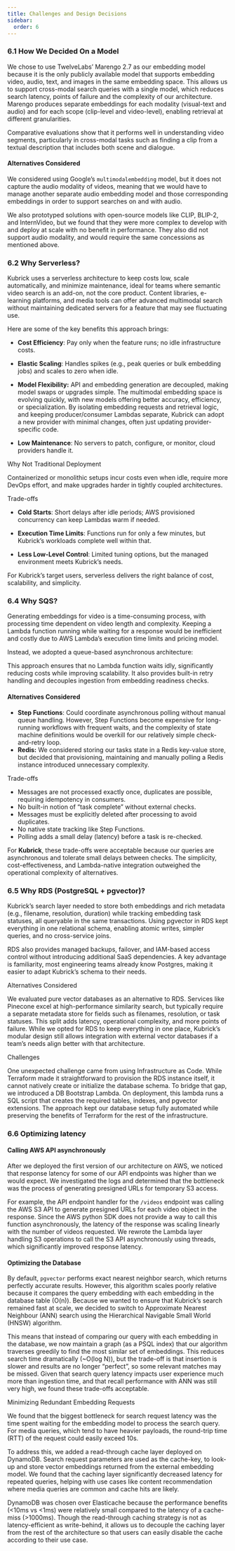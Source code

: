 ```yaml
---
title: Challenges and Design Decisions
sidebar:
  order: 6
---
```



### 6.1 How We Decided On a Model

<ThemedDiagram src='simplified_architecture.png' alt='Kubrick Search' />

We chose to use TwelveLabs’ Marengo 2.7 as our embedding model because it is the
only publicly available model that supports embedding video, audio, text, and
images in the same embedding space. This allows us to support cross-modal search
queries with a single model, which reduces search latency, points of failure and
the complexity of our architecture. Marengo produces separate embeddings for
each modality (visual-text and audio) and for each scope (clip-level and
video-level), enabling retrieval at different granularities.

Comparative evaluations show that it performs well in understanding video
segments, particularly in cross-modal tasks such as finding a clip from a
textual description that includes both scene and dialogue.

#### Alternatives Considered

We considered using Google’s `multimodalembedding` model, but it does not
capture the audio modality of videos, meaning that we would have to manage
another separate audio embedding model and those corresponding embeddings in
order to support searches on and with audio.

We also prototyped solutions with open-source models like CLIP, BLIP-2, and
InternVideo, but we found that they were more complex to develop with and deploy
at scale with no benefit in performance. They also did not support audio
modality, and would require the same concessions as mentioned above.

### 6.2 Why Serverless?

Kubrick uses a serverless architecture to keep costs low, scale automatically,
and minimize maintenance, ideal for teams where semantic video search is an
add-on, not the core product. Content libraries, e-learning platforms, and media
tools can offer advanced multimodal search without maintaining dedicated servers
for a feature that may see fluctuating use.

Here are some of the key benefits this approach brings:

- **Cost Efficiency**: Pay only when the feature runs; no idle infrastructure
  costs.

- **Elastic Scaling**: Handles spikes (e.g., peak queries or bulk embedding
  jobs) and scales to zero when idle.

- **Model Flexibility:** API and embedding generation are decoupled, making
  model swaps or upgrades simple. The multimodal embedding space is evolving
  quickly, with new models offering better accuracy, efficiency, or
  specialization. By isolating embedding requests and retrieval logic, and
  keeping producer/consumer Lambdas separate, Kubrick can adopt a new provider
  with minimal changes, often just updating provider-specific code.

- **Low Maintenance**: No servers to patch, configure, or monitor, cloud
  providers handle it.

Why Not Traditional Deployment

Containerized or monolithic setups incur costs even when idle, require more
DevOps effort, and make upgrades harder in tightly coupled architectures.

Trade-offs

- **Cold Starts**: Short delays after idle periods; AWS provisioned concurrency
  can keep Lambdas warm if needed.

- **Execution Time Limits**: Functions run for only a few minutes, but Kubrick’s
  workloads complete well within that.

- **Less Low-Level Control**: Limited tuning options, but the managed
  environment meets Kubrick’s needs.

For Kubrick’s target users, serverless delivers the right balance of cost,
scalability, and simplicity.

### 6.4 Why SQS?

Generating embeddings for video is a time-consuming process, with processing
time dependent on video length and complexity. Keeping a Lambda function running
while waiting for a response would be inefficient and costly due to AWS Lambda’s
execution time limits and pricing model.

Instead, we adopted a queue-based asynchronous architecture:

<ThemedDiagram src='simplified_architecture.png' alt='Kubrick Search' />

This approach ensures that no Lambda function waits idly, significantly reducing
costs while improving scalability. It also provides built-in retry handling and
decouples ingestion from embedding readiness checks.

#### Alternatives Considered

- **Step Functions**: Could coordinate asynchronous polling without manual queue
  handling. However, Step Functions become expensive for long-running workflows
  with frequent waits, and the complexity of state machine definitions would be
  overkill for our relatively simple check-and-retry loop.
- **Redis:** We considered storing our tasks state in a Redis key-value store,
  but decided that provisioning, maintaining and manually polling a Redis
  instance introduced unnecessary complexity.

Trade-offs

- Messages are not processed exactly once, duplicates are possible, requiring
  idempotency in consumers.
- No built-in notion of “task complete” without external checks.
- Messages must be explicitly deleted after processing to avoid duplicates.
- No native state tracking like Step Functions.
- Polling adds a small delay (latency) before a task is re-checked.

For **Kubrick**, these trade-offs were acceptable because our queries are
asynchronous and tolerate small delays between checks. The simplicity,
cost-effectiveness, and Lambda-native integration outweighed the operational
complexity of alternatives.

### 6.5 Why RDS (PostgreSQL \+ pgvector)?

Kubrick’s search layer needed to store both embeddings and rich metadata (e.g.,
filename, resolution, duration) while tracking embedding task statuses, all
queryable in the same transactions. Using pgvector in RDS kept everything in one
relational schema, enabling atomic writes, simpler queries, and no cross-service
joins.

<ThemedDiagram src='simplified_architecture.png' alt='Kubrick Search' />

RDS also provides managed backups, failover, and IAM-based access control
without introducing additional SaaS dependencies. A key advantage is
familiarity, most engineering teams already know Postgres, making it easier to
adapt Kubrick’s schema to their needs.

Alternatives Considered

We evaluated pure vector databases as an alternative to RDS. Services like
Pinecone excel at high-performance similarity search, but typically require a
separate metadata store for fields such as filenames, resolution, or task
statuses. This split adds latency, operational complexity, and more points of
failure. While we opted for RDS to keep everything in one place, Kubrick’s
modular design still allows integration with external vector databases if a
team’s needs align better with that architecture.

Challenges

One unexpected challenge came from using Infrastructure as Code. While Terraform
made it straightforward to provision the RDS instance itself, it cannot natively
create or initialize the database schema. To bridge that gap, we introduced a DB
Bootstrap Lambda. On deployment, this lambda runs a SQL script that creates the
required tables, indexes, and pgvector extensions. The approach kept our
database setup fully automated while preserving the benefits of Terraform for
the rest of the infrastructure.

### 6.6 Optimizing latency

#### Calling AWS API asynchronously

After we deployed the first version of our architecture on AWS, we noticed that
response latency for some of our API endpoints was higher than we would expect.
We investigated the logs and determined that the bottleneck was the process of
generating presigned URLs for temporary S3 access.

For example, the API endpoint handler for the `/videos` endpoint was calling the
AWS S3 API to generate presigned URLs for each video object in the response.
Since the AWS python SDK does not provide a way to call this function
asynchronously, the latency of the response was scaling linearly with the number
of videos requested. We rewrote the Lambda layer handling S3 operations to call
the S3 API asynchronously using threads, which significantly improved response
latency.

#### Optimizing the Database

By default, `pgvector` performs exact nearest neighbor search, which returns
perfectly accurate results. However, this algorithm scales poorly relative
because it compares the query embedding with each embedding in the database
table (O(n)). Because we wanted to ensure that Kubrick’s search remained fast at
scale, we decided to switch to Approximate Nearest Neighbour (ANN) search using
the Hierarchical Navigable Small World (HNSW) algorithm.

<ThemedDiagram src='simplified_architecture.png' alt='Kubrick Search' />

This means that instead of comparing our query with each embedding in the
database, we now maintain a graph (as a PSQL index) that our algorithm traverses
greedily to find the most similar set of embeddings. This reduces search time
dramatically (\~O(log N)), but the trade-off is that insertion is slower and
results are no longer “perfect”, so some relevant matches may be missed. Given
that search query latency impacts user experience much more than ingestion time,
and that recall performance with ANN was still very high, we found these
trade-offs acceptable.

Minimizing Redundant Embedding Requests

We found that the biggest bottleneck for search request latency was the time
spent waiting for the embedding model to process the search query. For media
queries, which tend to have heavier payloads, the round-trip time (RTT) of the
request could easily exceed 10s.

To address this, we added a read-through cache layer deployed on DynamoDB.
Search request parameters are used as the cache-key, to look-up and store vector
embeddings returned from the external embedding model. We found that the caching
layer significantly decreased latency for repeated queries, helping with use
cases like content recommendation where media queries are common and cache hits
are likely.

DynamoDB was chosen over Elasticache because the performance benefits (\<10ms vs
\<1ms) were relatively small compared to the latency of a cache-miss (\>1000ms).
Though the read-through caching strategy is not as latency-efficient as
write-behind, it allows us to decouple the caching layer from the rest of the
architecture so that users can easily disable the cache according to their use
case.
